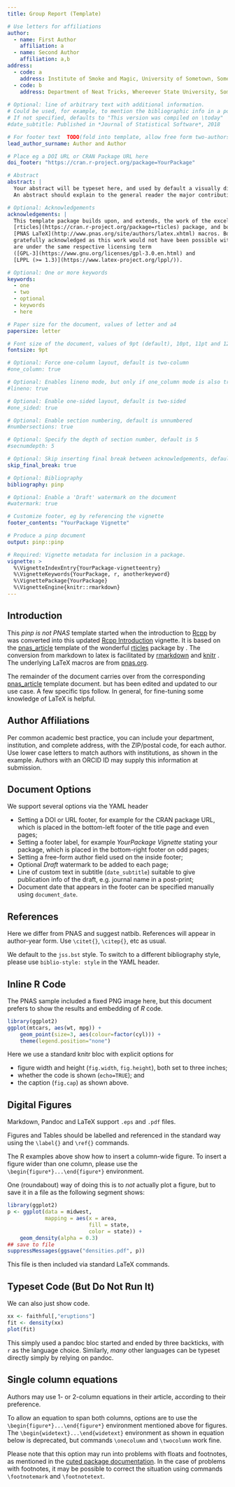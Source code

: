 ---
title: Group Report (Template)

# Use letters for affiliations
author:
  - name: First Author
    affiliation: a
  - name: Second Author
    affiliation: a,b
address:
  - code: a
    address: Institute of Smoke and Magic, University of Sometown, Sometown, XY, 12345
  - code: b
    address: Department of Neat Tricks, Whereever State University, Someplace, MC, 67890
    
# Optional: line of arbitrary text with additional information.
# Could be used, for example, to mention the bibliographic info in a post-print.
# If not specified, defaults to "This version was compiled on \today"
#date_subtitle: Published in *Journal of Statistical Software*, 2018

# For footer text  TODO(fold into template, allow free form two-authors)
lead_author_surname: Author and Author

# Place eg a DOI URL or CRAN Package URL here
doi_footer: "https://cran.r-project.org/package=YourPackage"

# Abstract
abstract: |
  Your abstract will be typeset here, and used by default a visually distinctive font.
  An abstract should explain to the general reader the major contributions of the article. 

# Optional: Acknowledgements
acknowledgements: |
  This template package builds upon, and extends, the work of the excellent
  [rticles](https://cran.r-project.org/package=rticles) package, and both packages rely on the
  [PNAS LaTeX](http://www.pnas.org/site/authors/latex.xhtml) macros. Both these sources are
  gratefully acknowledged as this work would not have been possible without them.  Our extensions
  are under the same respective licensing term
  ([GPL-3](https://www.gnu.org/licenses/gpl-3.0.en.html) and
  [LPPL (>= 1.3)](https://www.latex-project.org/lppl/)).

# Optional: One or more keywords
keywords:
  - one
  - two
  - optional
  - keywords
  - here

# Paper size for the document, values of letter and a4
papersize: letter

# Font size of the document, values of 9pt (default), 10pt, 11pt and 12pt
fontsize: 9pt

# Optional: Force one-column layout, default is two-column
#one_column: true

# Optional: Enables lineno mode, but only if one_column mode is also true
#lineno: true

# Optional: Enable one-sided layout, default is two-sided
#one_sided: true

# Optional: Enable section numbering, default is unnumbered
#numbersections: true

# Optional: Specify the depth of section number, default is 5
#secnumdepth: 5

# Optional: Skip inserting final break between acknowledgements, default is false
skip_final_break: true

# Optional: Bibliography 
bibliography: pinp

# Optional: Enable a 'Draft' watermark on the document
#watermark: true

# Customize footer, eg by referencing the vignette
footer_contents: "YourPackage Vignette"

# Produce a pinp document
output: pinp::pinp

# Required: Vignette metadata for inclusion in a package.
vignette: >
  %\VignetteIndexEntry{YourPackage-vignetteentry}
  %\VignetteKeywords{YourPackage, r, anotherkeyword}
  %\VignettePackage{YourPackage}
  %\VignetteEngine{knitr::rmarkdown}
---

## Introduction 

This *pinp is not PNAS* template started when the introduction to
[Rcpp](http://dirk.eddelbuettel.com/code/rcpp.html) by \cite{PeerJ:Rcpp} 
was converted into this updated
[Rcpp Introduction](https://eddelbuettel.github.io/pinp/Rcpp-introduction.pdf)
vignette.  It is based on the
[pnas_article](https://github.com/rstudio/rticles/tree/master/inst/rmarkdown/templates/pnas_article)
template of the wonderful [rticles](https://cran.r-project.org/package=rticles) package by
\cite{CRAN:rticles}. The conversion from markdown to latex is facilitated by
[rmarkdown](https://cran.r-project.org/package=rmarkdown)
\citep{CRAN:rmarkdown} and [knitr](https://cran.r-project.org/package=knitr)
\citep{CRAN:knitr}. The underlying LaTeX macros are from
[pnas.org](http://www.pnas.org/site/authors/latex.xhtml).

The remainder of the document carries over from the corresponding
[pnas_article](https://github.com/rstudio/rticles/tree/master/inst/rmarkdown/templates/pnas_article)
template document. but has been edited and updated to our use case.  A
few specific tips follow.  In general, for fine-tuning some knowledge
of LaTeX is helpful.



## Author Affiliations 

Per common academic best practice, you can include your department,
institution, and complete address, with the ZIP/postal code, for each
author. Use lower case letters to match authors with institutions, as
shown in the example. Authors with an ORCID ID may supply this
information at submission.

## Document Options

We support several options via the YAML header

- Setting a DOI or URL footer, for example for the CRAN package URL,
  which is placed in the bottom-left footer of the title page and even pages;
- Setting a footer label, for example _YourPackage Vignette_ stating
  your package, which is placed in the bottom-right footer on odd
  pages;
- Setting a free-form author field used on the inside footer;
- Optional _Draft_ watermark to be added to each page;
- Line of custom text in subtitle (`date_subtitle`) suitable to give publication
info of the draft, e.g. journal name in a post-print;
- Document date that appears in the footer can be specified manually using
`document_date`.



## References 

Here we differ from PNAS and suggest natbib. References will appear in
author-year form. Use `\citet{}`, `\citep{}`, etc as usual.

We default to the `jss.bst` style. To switch to a different bibliography
style, please use `biblio-style: style` in the YAML header.


## Inline R Code 

The PNAS sample included a fixed PNG image here, but this document prefers
to show the results and embedding of _R_ code. 

```{r figex, fig.width=3, fig.height=3, cache=TRUE, echo=TRUE, fig.cap="Narrow ggplot2 figure"}
library(ggplot2)
ggplot(mtcars, aes(wt, mpg)) +
    geom_point(size=3, aes(colour=factor(cyl))) +
    theme(legend.position="none")
```

Here we use a standard knitr bloc with explicit options for

- figure width and height (`fig.width`, `fig.height`), both set to three inches;
- whether the code is shown (`echo=TRUE`); and
- the caption (`fig.cap`) as shown above.


## Digital Figures 

Markdown, Pandoc and LaTeX support `.eps` and `.pdf` files.

Figures and Tables should be labelled and referenced in the standard way
using the `\label{}` and `\ref{}` commands.

The R examples above show how to insert a column-wide
figure. To insert a figure wider than one column, please use the
`\begin{figure*}...\end{figure*}` environment. 

One (roundabout) way of doing this is to _not_ actually plot a figure, but to
save it in a file as the following segment shows:

```{r densityPlot, echo=TRUE}
library(ggplot2)
p <- ggplot(data = midwest,
            mapping = aes(x = area,
                          fill = state,
                          color = state)) +
    geom_density(alpha = 0.3)
## save to file
suppressMessages(ggsave("densities.pdf", p))
```

This file is then included via standard LaTeX commands.

\begin{figure*}
  \begin{center}
    \includegraphics[width=0.66\textwidth, height=3.5in]{densities} 
  \end{center}
  \caption{Wide ggplot2 figure}\label{fig}
\end{figure*}


## Typeset Code (But Do Not Run It) 

We can also just show code.

```r
xx <- faithful[,"eruptions"]
fit <- density(xx)
plot(fit)
```

This simply used a pandoc bloc started and ended by three backticks,
with `r` as the language choice.  Similarly, _many_ other languages
can be typeset directly simply by relying on pandoc.


## Single column equations 

Authors may use 1- or 2-column equations in their article, according to
their preference.

To allow an equation to span both columns, options are to use the
`\begin{figure*}...\end{figure*}` environment mentioned above for
figures. The `\begin{widetext}...\end{widetext}` environment as shown
in equation \ref{eqn:example} below is deprecated, but \LaTeX commands
`\onecolumn` and `\twocolumn` work fine.

Please note that this option may run into problems with floats and
footnotes, as mentioned in the [cuted package
documentation](http://texdoc.net/pkg/cuted). In the case of problems
with footnotes, it may be possible to correct the situation using
commands `\footnotemark` and `\footnotetext`.

\begin{equation}
  \begin{aligned}
(x+y)^3&=(x+y)(x+y)^2\\
       &=(x+y)(x^2+2xy+y^2) \\
       &=x^3+3x^2y+3xy^3+x^3. 
       \label{eqn:example} 
  \end{aligned}
\end{equation}


<!-- pandoc writes all tables using longtable, which fails in 2-column mode

  Species                    CBS     CV     G3
  ----------------------- ------ ------ ------
  1\. Acetaldehyde           0.0    0.0    0.0
  2\. Vinyl alcohol          9.1    9.6   13.5
  3\. Hydroxyethylidene     50.8   51.2   54.0

  : Comparison of the fitted potential energy surfaces and ab initio
  benchmark electronic energy calculations

-->

